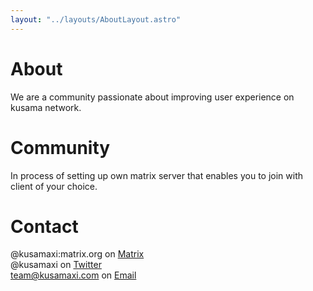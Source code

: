 ```yaml
---
layout: "../layouts/AboutLayout.astro"
---
```




# About

We are a community passionate about improving user experience on kusama network. 

# Community

In process of setting up own matrix server that enables you to join with client of your choice.

# Contact
@kusamaxi:matrix.org on [Matrix](https://matrix.to/#/@kusamaxi:matrix.org)  
@kusamaxi on [Twitter](https://twitter.com/kusamaxi)  
team@kusamaxi.com on [Email](mailto:team@kusamaxi.com)  
